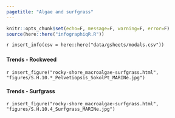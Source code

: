 ```yaml
---
pagetitle: "Algae and surfgrass"
---
```


```r
knitr::opts_chunk$set(echo=F, message=F, warning=F, error=F)
source(here::here("infographiqR.R"))
```

`r insert_info(csv = here::here("data/gsheets/modals.csv"))`


### {.tabset}

#### Trends - Rockweed

`r insert_figure("rocky-shore_macroalgae-surfgrass.html", "figures/S.H.10.*_Pelvetiopsis_SokolPt_MARINe.jpg")`

#### Trends - Surfgrass

`r insert_figure("rocky-shore_macroalgae-surfgrass.html", "figures/S.H.10.4_Surfgrass_MARINe.jpg")`
